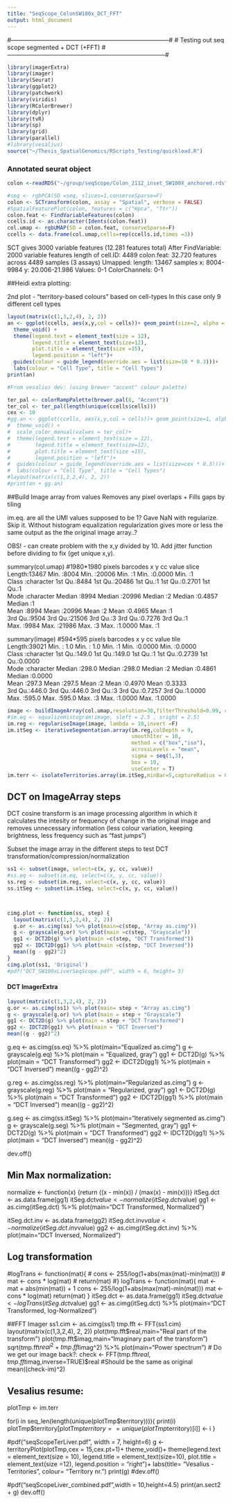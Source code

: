 ```yaml
---
title: "SeqScope_ColonSW100x_DCT_FFT"
output: html_document
---
```


#------------------------------------------------------------------------------#
# Testing out seq scope segmented + DCT (+FFT)
#------------------------------------------------------------------------------#
```r
library(imagerExtra)
library(imager)
library(Seurat)
library(ggplot2)
library(patchwork)
library(viridis)
library(RColorBrewer)
library(dplyr)
library(tvR)
library(sp)
library(grid)
library(parallel)
#library(vesalius)
source("~/Thesis_SpatialGenomics/RScripts_Testing/quickload.R")
```




### Annotated seurat object
```r
colon <-readRDS("~/group/seqScope/Colon_2112_inset_SW100X_anchored.rds")

#seq <- rgbPCA(SO =seq, slices=1,conserveSparse=F)
colon <- SCTransform(colon, assay = "Spatial", verbose = FALSE)
#SpatialFeaturePlot(colon, features = c("Hpca", "Ttr"))
colon.feat <- FindVariableFeatures(colon)
ccells.id <- as.character(Idents(colon.feat))
col.umap <- rgbUMAP(SO = colon.feat, conserveSparse=F)
ccells <- data.frame(col.umap,cells=rep(ccells.id,times =3))
```

SCT gives 3000 variable features (12.281 features total)
After FindVariable: 2000 variable features
length of cell.ID: 4489
colon.feat: 32.720 features across 4489 samples (3 assays)
Umapped: length: 13467 samples
    x: 8004-9984
    y: 20.006-21.986 
    Values: 0-1
    ColorChannels: 0-1







##Heidi extra plotting:

2nd plot - "territory-based colours" based on cell-types
In this case only 9 different cell types
```r
layout(matrix(c(1,3,2,4), 2, 2))
an <- ggplot(ccells, aes(x,y,col = cells))+ geom_point(size=2, alpha = 1)+
  theme_void() +
  theme(legend.text = element_text(size = 12),
        legend.title = element_text(size=12),
        plot.title = element_text(size =15),
        legend.position = "left")+
  guides(colour = guide_legend(override.aes = list(size=10 * 0.3)))+
  labs(colour = "Cell Type", title = "Cell Types")
print(an)

#From vesalius dev: (using brewer "accent" colour palette)

ter_pal <- colorRampPalette(brewer.pal(8, "Accent"))
ter_col <- ter_pal(length(unique(ccells$cells)))
cex <- 10
#gg.an <- ggplot(ccells, aes(x,y,col = cells))+ geom_point(size=1, alpha = 0.65)+
#  theme_void() +
#  scale_color_manual(values = ter_col)+
#  theme(legend.text = element_text(size = 12),
#        legend.title = element_text(size=12),
#        plot.title = element_text(size =15),
#        legend.position = "left")+
#  guides(colour = guide_legend(override.aes = list(size=cex * 0.3)))+
#  labs(colour = "Cell Type", title = "Cell Types")
#layout(matrix(c(1,3,2,4), 2, 2))
#print(an + gg.an)

```







##Build Image array from values 
Removes any pixel overlaps + Fills gaps by tiling

im.eq. are all the UMI values supposed to be 1? Gave NaN with regularize. Skip it.
Without histogram equalization regularization gives more or less the same output as the the original image array..?

OBS! - can create problem with the x,y divided by 10. Add jitter function before dividing to fix (get unique x,y).

summary(col.umap) #1980*1980 pixels
   barcodes               x              y               cc        value            slice  
 Length:13467       Min.   :8004   Min.   :20006   Min.   :1   Min.   :0.0000   Min.   :1  
 Class :character   1st Qu.:8484   1st Qu.:20486   1st Qu.:1   1st Qu.:0.2701   1st Qu.:1  
 Mode  :character   Median :8994   Median :20996   Median :2   Median :0.4857   Median :1  
                    Mean   :8994   Mean   :20996   Mean   :2   Mean   :0.4965   Mean   :1  
                    3rd Qu.:9504   3rd Qu.:21506   3rd Qu.:3   3rd Qu.:0.7276   3rd Qu.:1  
                    Max.   :9984   Max.   :21986   Max.   :3   Max.   :1.0000   Max.   :1  
                    
summary(image) #594*595 pixels 
   barcodes               x               y               cc        value             tile       
 Length:39021       Min.   :  1.0   Min.   :  1.0   Min.   :1   Min.   :0.0000   Min.   :0.0000  
 Class :character   1st Qu.:149.0   1st Qu.:149.0   1st Qu.:1   1st Qu.:0.2739   1st Qu.:0.0000  
 Mode  :character   Median :298.0   Median :298.0   Median :2   Median :0.4861   Median :0.0000  
                    Mean   :297.3   Mean   :297.5   Mean   :2   Mean   :0.4970   Mean   :0.3333  
                    3rd Qu.:446.0   3rd Qu.:446.0   3rd Qu.:3   3rd Qu.:0.7257   3rd Qu.:1.0000  
                    Max.   :595.0   Max.   :595.0   Max.   :3   Max.   :1.0000   Max.   :1.0000 

```r
image <- buildImageArray(col.umap,resolution=30,filterThreshold=0.99, cores= 10)
#im.eq <- equalizeHistogram(image, sleft = 2.5 , sright = 2.5)
im.reg <- regulariseImage(image, lambda = 10,invert =F)
im.itSeg <- iterativeSegmentation.array(im.reg,colDepth = 9,
                                        smoothIter = 10,
                                        method = c("box","iso"),
                                        acrossLevels = "mean",
                                        sigma = seq(1,3),
                                        box = 10,
                                        useCenter = T)
im.terr <- isolateTerritories.array(im.itSeg,minBar=5,captureRadius = 0.035)
```


## DCT on ImageArray steps
DCT cosine transform is an image processing algorithm in which it calculates the intesity or frequency of change in the original image and removes unnecessary information (less colour variation, keeping brightness, less frequency such as "fast jumps")

Subset the image array in the different steps to test DCT transformation/compression/normalization
```r
ss1 <- subset(image, select=c(x, y, cc, value))
#ss.eq <- subset(im.eq, select=c(x, y, cc, value))
ss.reg <- subset(im.reg, select=c(x, y, cc, value))
ss.itSeg <- subset(im.itSeg, select=c(x, y, cc, value))



cimg.plot <- function(ss, step) {
  layout(matrix(c(1,3,2,4), 2, 2))
  g.or <- as.cimg(ss) %>% plot(main=c(step, "Array as.cimg"))
  g <- grayscale(g.or) %>% plot(main =c(step, "Grayscale"))
  gg1 <- DCT2D(g) %>% plot(main =c(step, "DCT Transformed"))
  gg2 <- IDCT2D(gg1) %>% plot(main =c(step, "DCT Inversed"))
  mean((g - gg2)^2)
}
cimg.plot(ss1, 'Original')
#pdf("DCT_SW100xLiverSeqScope.pdf", width = 6, height= 5)


```



#### DCT ImagerExtra

```r
layout(matrix(c(1,3,2,4), 2, 2))
g.or <- as.cimg(ss1) %>% plot(main= step + "Array as.cimg")
g <- grayscale(g.or) %>% plot(main = step + "Grayscale")
gg1 <- DCT2D(g) %>% plot(main = step + "DCT Transformed")
gg2 <- IDCT2D(gg1) %>% plot(main = "DCT Inversed")
mean((g - gg2)^2)
```




g.eq <- as.cimg(ss.eq) %>% plot(main="Equalized as.cimg")
g <- grayscale(g.eq) %>% plot(main = "Equalized, gray")
gg1 <- DCT2D(g) %>% plot(main = "DCT Transformed")
gg2 <- IDCT2D(gg1) %>% plot(main = "DCT Inversed")
mean((g - gg2)^2)

g.reg <- as.cimg(ss.reg) %>% plot(main="Regularized as.cimg")
g <- grayscale(g.reg) %>% plot(main = "Regularized, gray")
gg1 <- DCT2D(g) %>% plot(main = "DCT Transformed")
gg2 <- IDCT2D(gg1) %>% plot(main = "DCT Inversed")
mean((g - gg2)^2)

g.seg <- as.cimg(ss.itSeg) %>% plot(main="Iteratively segmented as.cimg")
g <- grayscale(g.seg) %>% plot(main = "Segmented, gray")
gg1 <- DCT2D(g) %>% plot(main = "DCT Transformed")
gg2 <- IDCT2D(gg1) %>% plot(main = "DCT Inversed")
mean((g - gg2)^2)


dev.off()

## Min Max normalization:
normalize <- function(x) {return ((x - min(x)) / (max(x) - min(x)))}
itSeg.dct <- as.data.frame(gg1)
itSeg.dct$value <- normalize(itSeg.dct$value)
gg1 <- as.cimg(itSeg.dct) %>% plot(main="DCT Transformed, Normalized")

itSeg.dct.inv <- as.data.frame(gg2)
itSeg.dct.inv$value <- normalize(itSeg.dct.inv$value)
gg2 <- as.cimg(itSeg.dct.inv) %>% plot(main="DCT Inversed, Normalized")

## Log transformation
#logTrans <- function(mat){
#  cons <- 255/log(1+abs(max(mat)-min(mat)))
#  mat <- cons * log(mat)
#  return(mat)
#}
logTrans <- function(mat){
  mat <- mat + abs(min(mat)) + 1
  cons <- 255/log(1+abs(max(mat)-min(mat)))
  mat <- cons * log(mat)
  return(mat)
}
itSeg.dct <- as.data.frame(gg1)
itSeg.dct$value <- logTrans(itSeg.dct$value)
gg1 <- as.cimg(itSeg.dct) %>% plot(main="DCT Transformed, log-Normalized")




##FFT Imager
ss1.cim <- as.cimg(ss1)
tmp.fft <- FFT(ss1.cim)
layout(matrix(c(1,3,2,4), 2, 2))
plot(tmp.fft$real,main="Real part of the transform")
plot(tmp.fft$imag,main="Imaginary part of the transform")
sqrt(tmp.fft$real^2+tmp.fft$imag^2) %>% plot(main="Power spectrum")
# Do we get our image back?:
check <- FFT(tmp.fft$real,tmp.fft$imag,inverse=TRUE)$real #Should be the same as original
mean((check-im)^2)





## Vesalius resume:

plotTmp <- im.terr


for(i in seq_len(length(unique(plotTmp$territory)))){
  print(i)
  plotTmp$territory[plotTmp$territory == unique(plotTmp$territory)[i]] <- i
}

#pdf("seqScopeTerLiver.pdf", width = 7, height=6)
g <- territoryPlot(plotTmp,cex = 15,cex.pt=1)+
  theme_void()+
  theme(legend.text = element_text(size = 10),
        legend.title = element_text(size=10),
        plot.title = element_text(size =12),
        legend.position = "right")+
  labs(title= "Vesalius - Territories", colour= "Territory nr.")
print(g)
#dev.off()

#pdf("seqScopeLiver_combined.pdf",width = 10,height=4.5)
print(an.sect2 + g)
dev.off()




